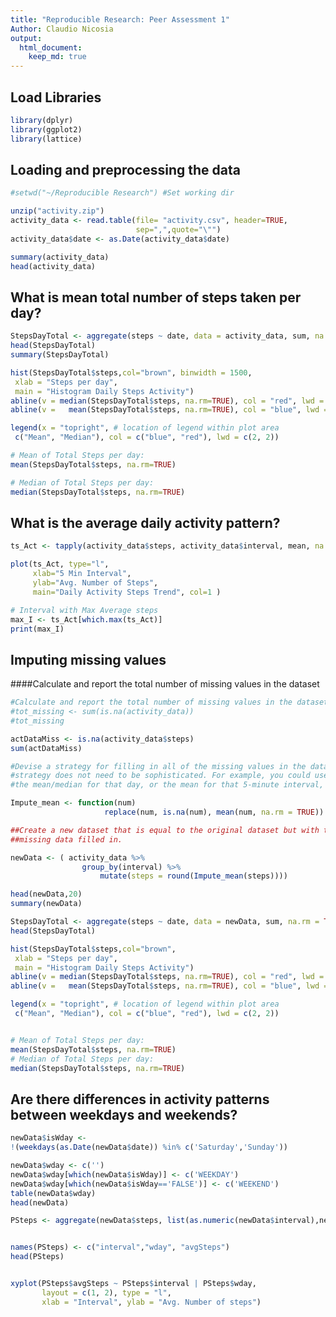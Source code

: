 ```yaml
---
title: "Reproducible Research: Peer Assessment 1"
Author: Claudio Nicosia
output: 
  html_document: 
    keep_md: true
---
```


## Load Libraries
```r
library(dplyr)
library(ggplot2)
library(lattice)
```

## Loading and preprocessing the data
```r
#setwd("~/Reproducible Research") #Set working dir

unzip("activity.zip")
activity_data <- read.table(file= "activity.csv", header=TRUE,
                            sep=",",quote="\"")
activity_data$date <- as.Date(activity_data$date)

summary(activity_data)
head(activity_data)
```


## What is mean total number of steps taken per day?
```r
StepsDayTotal <- aggregate(steps ~ date, data = activity_data, sum, na.rm = TRUE)
head(StepsDayTotal)
summary(StepsDayTotal)

hist(StepsDayTotal$steps,col="brown", binwidth = 1500,
 xlab = "Steps per day",
 main = "Histogram Daily Steps Activity")
abline(v = median(StepsDayTotal$steps, na.rm=TRUE), col = "red", lwd = 0.5)
abline(v =   mean(StepsDayTotal$steps, na.rm=TRUE), col = "blue", lwd = 0.5)

legend(x = "topright", # location of legend within plot area
 c("Mean", "Median"), col = c("blue", "red"), lwd = c(2, 2))

```


```r
# Mean of Total Steps per day:
mean(StepsDayTotal$steps, na.rm=TRUE)
```
```r
# Median of Total Steps per day:
median(StepsDayTotal$steps, na.rm=TRUE)
```


## What is the average daily activity pattern?
```r

ts_Act <- tapply(activity_data$steps, activity_data$interval, mean, na.rm = TRUE)

plot(ts_Act, type="l", 
     xlab="5 Min Interval", 
     ylab="Avg. Number of Steps", 
     main="Daily Activity Steps Trend", col=1 )

# Interval with Max Average steps
max_I <- ts_Act[which.max(ts_Act)]
print(max_I)

```



## Imputing missing values

####Calculate and report the total number of missing values in the dataset

```r
#Calculate and report the total number of missing values in the dataset
#tot_missing <- sum(is.na(activity_data))
#tot_missing

actDataMiss <- is.na(activity_data$steps)
sum(actDataMiss)

#Devise a strategy for filling in all of the missing values in the dataset. The
#strategy does not need to be sophisticated. For example, you could use
#the mean/median for that day, or the mean for that 5-minute interval, etc.

Impute_mean <- function(num) 
                     replace(num, is.na(num), mean(num, na.rm = TRUE))

##Create a new dataset that is equal to the original dataset but with the
##missing data filled in.

newData <- ( activity_data %>% 
                group_by(interval) %>% 
                    mutate(steps = round(Impute_mean(steps))))

head(newData,20)
summary(newData)
```

```r

StepsDayTotal <- aggregate(steps ~ date, data = newData, sum, na.rm = TRUE)
head(StepsDayTotal)

hist(StepsDayTotal$steps,col="brown",
 xlab = "Steps per day",
 main = "Histogram Daily Steps Activity")
abline(v = median(StepsDayTotal$steps, na.rm=TRUE), col = "red", lwd = 0.5)
abline(v =   mean(StepsDayTotal$steps, na.rm=TRUE), col = "blue", lwd = 0.5)

legend(x = "topright", # location of legend within plot area
 c("Mean", "Median"), col = c("blue", "red"), lwd = c(2, 2))


# Mean of Total Steps per day:
mean(StepsDayTotal$steps, na.rm=TRUE)
# Median of Total Steps per day:
median(StepsDayTotal$steps, na.rm=TRUE)
```


## Are there differences in activity patterns between weekdays and weekends?
```r

newData$isWday <-
!(weekdays(as.Date(newData$date)) %in% c('Saturday','Sunday'))

newData$wday <- c('')
newData$wday[which(newData$isWday)] <- c('WEEKDAY')
newData$wday[which(newData$isWday=='FALSE')] <- c('WEEKEND')
table(newData$wday)
head(newData)

PSteps <- aggregate(newData$steps, list(as.numeric(newData$interval),newData$wday),FUN="mean")


names(PSteps) <- c("interval","wday", "avgSteps")
head(PSteps)


xyplot(PSteps$avgSteps ~ PSteps$interval | PSteps$wday, 
       layout = c(1, 2), type = "l", 
       xlab = "Interval", ylab = "Avg. Number of steps")

```

